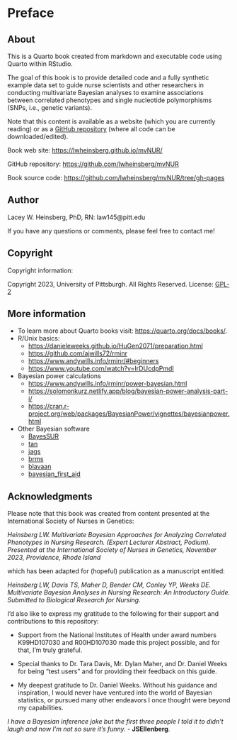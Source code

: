 # Preface {.unnumbered}

## About

This is a Quarto book created from markdown and executable code using Quarto within RStudio.

The goal of this book is to provide detailed code and a fully synthetic example data set to guide nurse scientists and other researchers in conducting multivariate Bayesian analyses to examine associations between correlated phenotypes and single nucleotide polymorphisms (SNPs, i.e., genetic variants).

Note that this content is available as a website (which you are currently reading) or as a [GitHub repository](https://github.com/lwheinsberg/mvNUR) (where all code can be downloaded/edited).

Book web site: <https://lwheinsberg.github.io/mvNUR/>

GitHub repository: <https://github.com/lwheinsberg/mvNUR>

Book source code: <https://github.com/lwheinsberg/mvNUR/tree/gh-pages>

## Author

Lacey W. Heinsberg, PhD, RN: law145\@pitt.edu

If you have any questions or comments, please feel free to contact me!

## Copyright

Copyright information:

Copyright 2023, University of Pittsburgh. All Rights Reserved. License: [GPL-2](https://www.gnu.org/licenses/old-licenses/gpl-2.0.en.html)

## More information

-   To learn more about Quarto books visit: <https://quarto.org/docs/books/>.
-   R/Unix basics:
    -   <https://danieleweeks.github.io/HuGen2071/preparation.html>
    -   <https://github.com/ajwills72/rminr>
    -   <https://www.andywills.info/rminr/#beginners>
    -   <https://www.youtube.com/watch?v=IrDUcdpPmdI>
-   Bayesian power calculations
    -   <https://www.andywills.info/rminr/power-bayesian.html>
    -   <https://solomonkurz.netlify.app/blog/bayesian-power-analysis-part-i/>
    -   <https://cran.r-project.org/web/packages/BayesianPower/vignettes/bayesianpower.html>
-   Other Bayesian software
    -   [BayesSUR](https://github.com/mbant/BayesSUR)
    -   [tan](https://pgmpy.org/examples/Structure%20Learning%20with%20TAN.html)
    -   [jags](https://mcmc-jags.sourceforge.io/)
    -   [brms](https://paul-buerkner.github.io/brms/)
    -   [blavaan](https://ecmerkle.github.io/blavaan/)
    -   [bayesian_first_aid](https://github.com/rasmusab/bayesian_first_aid)

## Acknowledgments

Please note that this book was created from content presented at the International Society of Nurses in Genetics:

*Heinsberg LW. Multivariate Bayesian Approaches for Analyzing Correlated Phenotypes in Nursing Research. (Expert Lecturer Abstract, Podium). Presented at the International Society of Nurses in Genetics, November 2023, Providence, Rhode Island*

which has been adapted for (hopeful) publication as a manuscript entitled:

*Heinsberg LW, Davis TS, Maher D, Bender CM, Conley YP, Weeks DE. Multivariate Bayesian Analyses in Nursing Research: An Introductory Guide. Submitted to Biological Research for Nursing.*

I'd also like to express my gratitude to the following for their support and contributions to this repository:

-   Support from the National Institutes of Health under award numbers K99HD107030 and R00HD107030 made this project possible, and for that, I'm truly grateful.

-   Special thanks to Dr. Tara Davis, Mr. Dylan Maher, and Dr. Daniel Weeks for being "test users" and for providing their feedback on this guide.

-   My deepest gratitude to Dr. Daniel Weeks. Without his guidance and inspiration, I would never have ventured into the world of Bayesian statistics, or pursued many other endeavors I once thought were beyond my capabilities.

*I have a Bayesian inference joke but the first three people I told it to didn't laugh and now I'm not so sure it's funny.* - **JSEllenberg**.
